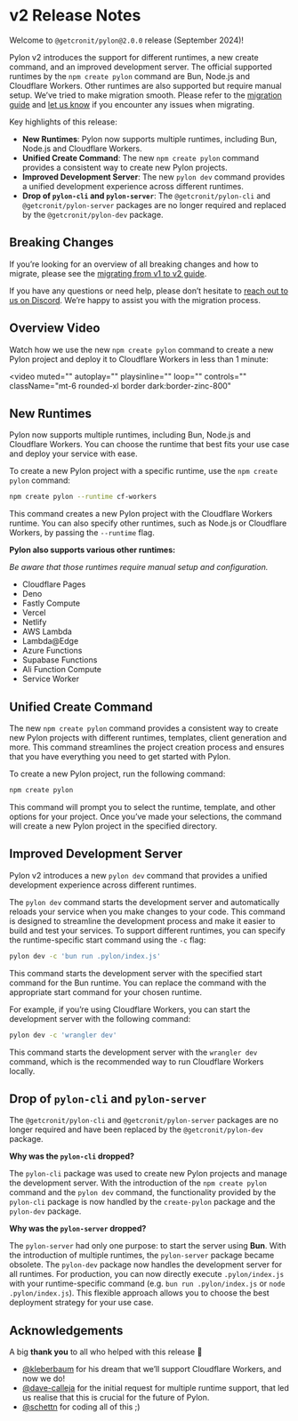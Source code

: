 # v2 Release Notes

Welcome to `@getcronit/pylon@2.0.0` release (September 2024)!

Pylon v2 introduces the support for different runtimes, a new create command, and an improved development server.
The official supported runtimes by the `npm create pylon` command are Bun, Node.js and Cloudflare Workers. Other runtimes are also supported but require manual setup.
We’ve tried to make migration smooth. Please refer to the [migration guide](/docs/release-notes/migrating-from-v1-to-v2.mdx) and [let us know](https://github.com/getcronit/pylon/issues/new/choose) if you encounter any issues when migrating.

Key highlights of this release:

- **New Runtimes**: Pylon now supports multiple runtimes, including Bun, Node.js and Cloudflare Workers.
- **Unified Create Command**: The new `npm create pylon` command provides a consistent way to create new Pylon projects.
- **Improved Development Server**: The new `pylon dev` command provides a unified development experience across different runtimes.
- **Drop of `pylon-cli` and `pylon-server`**: The `@getcronit/pylon-cli` and `@getcronit/pylon-server` packages are no longer required and replaced by the `@getcronit/pylon-dev` package.

## Breaking Changes

If you’re looking for an overview of all breaking changes and how to migrate, please see the [migrating from v1 to v2 guide](/docs/release-notes/migrating-from-v1-to-v2.mdx).

If you have any questions or need help, please don’t hesitate to [reach out to us on Discord](https://discord.gg/cbJjkVrnHe). We’re happy to assist you with the migration process.

## Overview Video

Watch how we use the new `npm create pylon` command to create a new Pylon project and deploy it to Cloudflare Workers in less than 1 minute:

<video
  muted=""
  autoplay=""
  playsinline=""
  loop=""
  controls=""
  className="mt-6 rounded-xl border dark:border-zinc-800"
>
  <source src="/create-pylon-cf.mp4" type="video/mp4" />
</video>

## New Runtimes

Pylon now supports multiple runtimes, including Bun, Node.js and Cloudflare Workers. You can choose the runtime that best fits your use case and deploy your service with ease.

To create a new Pylon project with a specific runtime, use the `npm create pylon` command:

```bash
npm create pylon --runtime cf-workers
```

This command creates a new Pylon project with the Cloudflare Workers runtime. You can also specify other runtimes, such as Node.js or Cloudflare Workers, by passing the `--runtime` flag.

**Pylon also supports various other runtimes:**

_Be aware that those runtimes require manual setup and configuration._

- Cloudflare Pages
- Deno
- Fastly Compute
- Vercel
- Netlify
- AWS Lambda
- Lambda@Edge
- Azure Functions
- Supabase Functions
- Ali Function Compute
- Service Worker

## Unified Create Command

The new `npm create pylon` command provides a consistent way to create new Pylon projects with different runtimes, templates, client generation and more.
This command streamlines the project creation process and ensures that you have everything you need to get started with Pylon.

To create a new Pylon project, run the following command:

```bash
npm create pylon
```

This command will prompt you to select the runtime, template, and other options for your project. Once you’ve made your selections, the command will create a new Pylon project in the specified directory.

## Improved Development Server

Pylon v2 introduces a new `pylon dev` command that provides a unified development experience across different runtimes.

The `pylon dev` command starts the development server and automatically reloads your service when you make changes to your code. This command is designed to streamline the development process and make it easier to build and test your services.
To support different runtimes, you can specify the runtime-specific start command using the `-c` flag:

```bash
pylon dev -c 'bun run .pylon/index.js'
```

This command starts the development server with the specified start command for the Bun runtime. You can replace the command with the appropriate start command for your chosen runtime.

For example, if you’re using Cloudflare Workers, you can start the development server with the following command:

```bash
pylon dev -c 'wrangler dev'
```

This command starts the development server with the `wrangler dev` command, which is the recommended way to run Cloudflare Workers locally.

## Drop of `pylon-cli` and `pylon-server`

The `@getcronit/pylon-cli` and `@getcronit/pylon-server` packages are no longer required and have been replaced by the `@getcronit/pylon-dev` package.

**Why was the `pylon-cli` dropped?**

The `pylon-cli` package was used to create new Pylon projects and manage the development server. With the introduction of the `npm create pylon` command and the `pylon dev` command, the functionality provided by the `pylon-cli` package is now handled by the `create-pylon` package and the `pylon-dev` package.

**Why was the `pylon-server` dropped?**

The `pylon-server` had only one purpose: to start the server using **Bun**. With the introduction of multiple runtimes, the `pylon-server` package became obsolete. The `pylon-dev` package now handles the development server for all runtimes.
For production, you can now directly execute `.pylon/index.js` with your runtime-specific command (e.g. `bun run .pylon/index.js` or `node .pylon/index.js`). This flexible approach allows you to choose the best deployment strategy for your use case.

## Acknowledgements

A big **thank you** to all who helped with this release 💛

- [@kleberbaum](https://github.com/kleberbaum) for his dream that we’ll support Cloudflare Workers, and now we do!
- [@dave-calleja](https://github.com/dave-calleja) for the initial request for multiple runtime support, that led us realise that this is crucial for the future of Pylon.
- [@schettn](https://github.com/schettn) for coding all of this ;)
